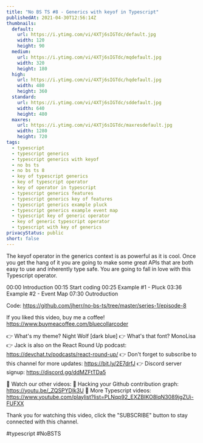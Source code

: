 ```yaml
---
title: "No BS TS #8 - Generics with keyof in Typescript"
publishedAt: 2021-04-30T12:56:14Z
thumbnails:
  default:
    url: https://i.ytimg.com/vi/4XTj6sIGTdc/default.jpg
    width: 120
    height: 90
  medium:
    url: https://i.ytimg.com/vi/4XTj6sIGTdc/mqdefault.jpg
    width: 320
    height: 180
  high:
    url: https://i.ytimg.com/vi/4XTj6sIGTdc/hqdefault.jpg
    width: 480
    height: 360
  standard:
    url: https://i.ytimg.com/vi/4XTj6sIGTdc/sddefault.jpg
    width: 640
    height: 480
  maxres:
    url: https://i.ytimg.com/vi/4XTj6sIGTdc/maxresdefault.jpg
    width: 1280
    height: 720
tags:
  - typescript
  - typescript generics
  - typescript generics with keyof
  - no bs ts
  - no bs ts 8
  - key of typescript generics
  - key of typescript operator
  - key of operator in typescript
  - typescript generics features
  - typescript generics key of features
  - typescript generics example pluck
  - typescript generics example event map
  - typescript key of generic operator
  - key of generic typescript operator
  - typescript with key of generics
privacyStatus: public
short: false
---
```

  
  The keyof operator in the generics context is as powerful as it is cool. Once you get the hang of it you are going to make some great APIs that are both easy to use and inherently type safe. You are going to fall in love with this Typescript operator.

00:00 Introduction
00:15 Start coding
00:25 Example #1 - Pluck
03:36 Example #2 - Event Map
07:30 Outroduction

Code: https://github.com/jherr/no-bs-ts/tree/master/series-1/episode-8

If you liked this video, buy me a coffee! https://www.buymeacoffee.com/bluecollarcoder

👉 What's my theme? Night Wolf [dark blue]
👉 What's that font? MonoLisa
👉 Jack is also on the React Round Up podcast: https://devchat.tv/podcasts/react-round-up/
👉 Don't forget to subscribe to this channel for more updates: https://bit.ly/2E7drfJ
👉 Discord server signup: https://discord.gg/ddMZFtTDa5

💢 Watch our other videos:
💟 Hacking your Github contribution graph: https://youtu.be/_ZQSPYDlk3U
💟 More Typescript videos: https://www.youtube.com/playlist?list=PLNqp92_EXZBIKO8lqN3089jgZUi-FUFXX

Thank you for watching this video, click the "SUBSCRIBE" button to stay connected with this channel. 

#typescript #NoBSTS
  